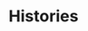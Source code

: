 ---
title: "Histories"
description: "Learn how to manage histories effectively."
icon: 'text-size'
tag: "ADMIN"
---